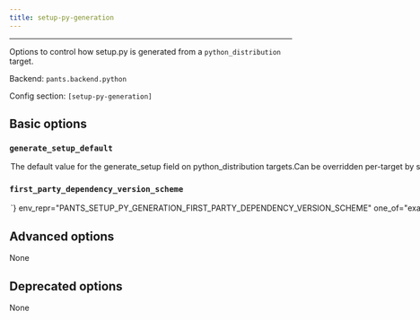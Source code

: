 ```yaml
---
title: setup-py-generation
---
```



---

Options to control how setup.py is generated from a `python_distribution` target.

Backend: <span className="color--primary">`pants.backend.python`</span>

Config section: <span className="color--primary">`[setup-py-generation]`</span>

<span className={styles.options}>

## Basic options

### `generate_setup_default`

<Option
  cli_repr={`--[no-]setup-py-generation-generate-setup-default`}
  env_repr="PANTS_SETUP_PY_GENERATION_GENERATE_SETUP_DEFAULT"
  default_repr={`True`}
>

The default value for the `generate_setup` field on `python_distribution`
targets.Can be overridden per-target by setting that field explicitly. Set
this to False if you mostly rely on handwritten setup files (setup.py,
setup.cfg and similar). Leave as True if you mostly rely on Pants generating
setup files for you.

</Option>

### `first_party_dependency_version_scheme`

<Option
  cli_repr={`--setup-py-generation-first-party-dependency-version-scheme=<FirstPartyDependencyVersionScheme>`}
  env_repr="PANTS_SETUP_PY_GENERATION_FIRST_PARTY_DEPENDENCY_VERSION_SCHEME"
  one_of="exact, compatible, any"
  default_repr={`exact`}
>

What version to set in `install_requires` when a `python_distribution` depends
on other `python_distribution`s. If `exact`, will use `==`. If `compatible`,
will use `~=`. If `any`, will leave off the version. See
https://www.python.org/dev/peps/pep-0440/#version-specifiers.

</Option>

## Advanced options

None

## Deprecated options

None

</span>
